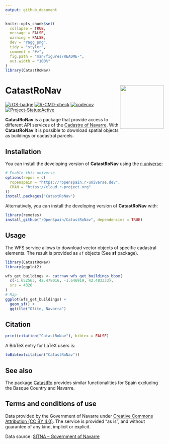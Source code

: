 ```yaml
---
output: github_document
---
```


<!-- README.md is generated from README.Rmd. Please edit that file -->

```r
knitr::opts_chunk$set(
  collapse = TRUE,
  message = FALSE,
  warning = FALSE,
  dev = "ragg_png",
  tidy = "styler",
  comment = "#>",
  fig.path = "man/figures/README-",
  out.width = "100%"
)
library(CatastRoNav)
```

# CatastRoNav <img src="man/figures/logo.png" align="right" height="139"/>

<!-- badges: start -->

[![rOS-badge](https://ropenspain.github.io/rostemplate/reference/figures/ropenspain-badge.svg)](https://ropenspain.es/)
[![R-CMD-check](https://github.com/dieghernan/CatastRoNav/workflows/R-CMD-check/badge.svg)](https://github.com/dieghernan/CatastRoNav/actions?query=workflow%3AR-CMD-check)
[![codecov](https://codecov.io/gh/dieghernan/CatastroNav/branch/main/graph/badge.svg)](https://app.codecov.io/gh/dieghernan/CatastroNav)
[![Project-Status:Active](https://www.repostatus.org/badges/latest/active.svg)](https://www.repostatus.org/#active)

<!-- badges: end -->

**CatastRoNav** is a package that provide access to different API services of
the [Cadastre of Navarre](https://idena.navarra.es/portal/servicios?lang=en).
With **CatastRoNav** it is possible to download spatial objects as buildings or
cadastral parcels.

## Installation

You can install the developing version of **CatastRoNav** using the
[r-universe](https://ropenspain.r-universe.dev/ui#builds):

```r
# Enable this universe
options(repos = c(
  ropenspain = "https://ropenspain.r-universe.dev",
  CRAN = "https://cloud.r-project.org"
))
install.packages("CatastRoNav")
```

Alternatively, you can install the developing version of **CatastRoNav** with:

```r
library(remotes)
install_github("rOpenSpain/CatastRoNav", dependencies = TRUE)
```

## Usage

The WFS service allows to download vector objects of specific cadastral
elements. The result is provided as `sf` objects (See **sf** package).

```r

library(CatastRoNav)
library(ggplot2)

wfs_get_buildings <- catrnav_wfs_get_buildings_bbox(
  c(-1.652563, 42.478016, -1.646919, 42.483333),
  srs = 4326
)
# Map
ggplot(wfs_get_buildings) +
  geom_sf() +
  ggtitle("Olite, Navarra")
```

## Citation

```r
print(citation("CatastRoNav"), bibtex = FALSE)
```

A BibTeX entry for LaTeX users is:

```r
toBibtex(citation("CatastRoNav"))
```

## See also

The package [CatastRo](https://CRAN.R-project.org/package=CatastRo) provides
similar functionalities for Spain excluding the Basque Country and Navarre.

## Terms and conditions of use

Data provided by the Government of Navarre under [Creative Commons Attribution
(CC BY 4.0)](https://creativecommons.org/licenses/by/4.0/deed.en_EN). The service
is provided "as is", and without guarantee of any kind, implicit or explicit.

Data source: [SITNA – Government of
Navarre](https://sitna.navarra.es/geoportal/)
